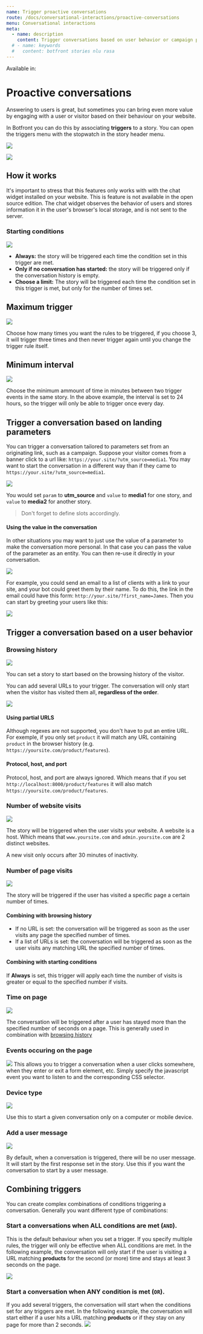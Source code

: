 ```yaml
---
name: Trigger proactive conversations
route: /docs/conversational-interactions/proactive-conversations
menu: Conversational interactions
meta:
  - name: description
    content: Trigger conversations based on user behavior or campaign parameters.
  # - name: keywords
  #   content: botfront stories nlu rasa
---
```


Available in: <Premium plan="Cloud Pro" /> <Premium plan="Cloud Premium" /> <Premium plan="Enterprise Edition" />

# Proactive conversations

Answering to users is great, but sometimes you can bring even more value by engaging with a user or visitor based on their behaviour on your website.

In Botfront you can do this by associating **triggers** to a story. You can open the triggers menu with the stopwatch in the story header menu.

![](../../images/proactive_conversations/stop_watch.png)

![](../../images/proactive_conversations/triggers_modal.png)

## How it works

It's important to stress that this features only works with with the chat widget installed on your website. This is feature is not available in the open source edition.
The chat widget observes the behavior of users and stores information it in the user's browser's local storage, and is not sent to the server.

### Starting conditions
![](../../images/proactive_conversations/triggers_modal_when.png)

- **Always:** the story will be triggered each time the condition set in this trigger are met.
- **Only if no conversation has started:** the story will be triggered only if the conversation history is empty.
- **Choose a limit:** The story will be triggered each time the condition set in this trigger is met, but only for the number of times set.

## Maximum trigger

![](../../images/proactive_conversations/triggers_maximum_triggers.png)

Choose how many times you want the rules to be triggered, if you choose 3, it will trigger three times and then never trigger again until you change the trigger rule itself.

<div data-bf="landing">

## Minimum interval

![](../../images/proactive_conversations/triggers_minimum_intervals.png)

Choose the minimum ammount of time in minutes between two trigger events in the same story. In the above example, the interval is set to 24 hours, so the trigger will only be able to trigger once every day.

## Trigger a conversation based on landing parameters

You can trigger a conversation tailored to parameters set from an originating link, such as a campaign.
Suppose your visitor comes from a banner click to a url like: `https://your.site/?utm_source=media1`. You may want to start the conversation in a different way than if they came to `https://your.site/?utm_source=media1`.


![](../../images/proactive_conversations/triggers_modal_query_string.png)

You would set `param` to **utm_source** and `value` to **media1** for one story, and `value` to **media2** for another story.

</div>

> Don't forget to define slots accordingly.

#### Using the value in the conversation

In other situations you may want to just use the value of a parameter to make the conversation more personal. In that case you can pass the value of the parameter as an entity.
You can then re-use it directly in your conversation.

![](../../images/proactive_conversations/triggers_modal_query_string_1.png)

For example, you could send an email to a list of clients with a link to your site, and your bot could greet them by their name.
To do this, the link in the email could have this form: `http://your.site/?first_name=James`. Then you can start by greeting your users like this:

![](../../images/proactive_conversations/story_with_greetings.png)

## Trigger a conversation based on a user behavior

### Browsing history
![](../../images/proactive_conversations/triggers_modal_browsing_history_1.png)

You can set a story to start based on the browsing history of the visitor.

You can add several URLs to your trigger. The conversation will only start when the visitor has visited them all, **regardless of the order**.

![](../../images/proactive_conversations/triggers_modal_browsing_history_2.png)

#### Using partial URLS
Although regexes are not supported, you don't have to put an entire URL. For exemple, if you only set `product` it will match any URL containing `product` in the browser history (e.g. `https://yoursite.com/product/features`).

#### Protocol, host, and port
Protocol, host, and port are always ignored. Which means that if you set `http://localhost:8000/product/features` it will also match `https://yoursite.com/product/features`.


### Number of website visits
![](../../images/proactive_conversations/triggers_modal_website_visits.png)

The story will be triggered when the user visits your website. A website is a host. Which means that `www.yoursite.com` and `admin.yoursite.com` are 2 distinct websites.

A new visit only occurs after 30 minutes of inactivity.

### Number of page visits

![](../../images/proactive_conversations/triggers_modal_page_visits.png)

The story will be triggered if the user has visited a specific page a certain number of times.

#### Combining with browsing history
- If no URL is set: the conversation will be triggered as soon as the user visits any page the specified number of times.
- If a list of URLs is set: the conversation will be triggered as soon as the user visits any matching URL the specified number of times.

#### Combining with starting conditions
If **Always** is set, this trigger will apply each time the number of visits is greater or equal to the specified number if visits.



### Time on page
![](../../images/proactive_conversations/triggers_modal_time_on_page.png)

The conversation will be triggered after a user has stayed more than the specified number of seconds on a page. This is generally used in combination with [browsing history](#trigger-story-based-on-browsing-history)

### Events occuring on the page
![](../../images/proactive_conversations/triggers_modal_events.png)
This allows you to trigger a conversation when a user clicks somewhere, when they enter or exit a form element, etc.
Simply specify the javascript event you want to listen to and the corresponding CSS selector.

### Device type
![](../../images/proactive_conversations/triggers_modal_device_type.png)

Use this to start a given conversation only on a computer or mobile device.

### Add a user message
![](../../images/proactive_conversations/triggers_modal_user_message.png)

By default, when a conversation is triggered, there will be no user message. It will start by the first response set in the story. Use this if you want the conversation to start by a user message.


## Combining triggers

You can create complex combinations of conditions triggering a conversation. Generally you want different type of combinations:

### Start a conversations when ALL conditions are met (`AND`).

This is the default behaviour when you set a trigger. If you specify multiple rules, the trigger will only be effective when ALL conditions are met.
In the following example, the conversation will only start if the user is visiting a URL matching **products** for the second (or more) time and stays at least 3 seconds on the page.

![](../../images/proactive_conversations/triggers_combine_and.png)

### Start a conversation when ANY condition is met (`OR`).
If you add several triggers, the conversation will start when the conditions set for any triggers are met.
In the following example, the conversation will start either if a user hits a URL matching **products** or if they stay on any page for more than 2 seconds.
![](../../images/proactive_conversations/triggers_combine_or.png)

